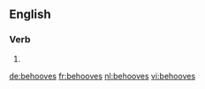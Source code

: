 ==English==

===Verb===
{{head|en|verb form}}

# {{en-third-person singular of|behoove}}

[[de:behooves]]
[[fr:behooves]]
[[nl:behooves]]
[[vi:behooves]]